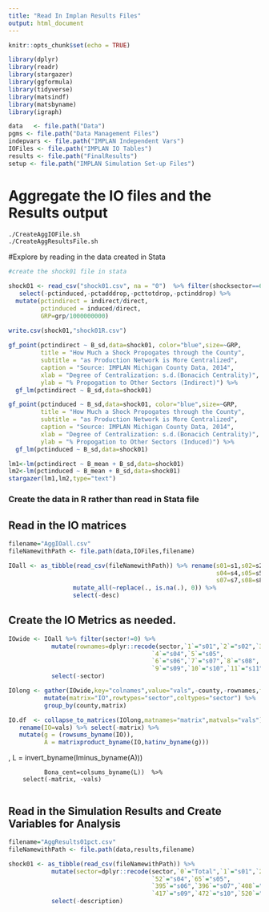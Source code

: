 ```yaml
---
title: "Read In Implan Results Files"
output: html_document
---
```


```r

knitr::opts_chunk$set(echo = TRUE)

library(dplyr)
library(readr)
library(stargazer)
library(ggformula)
library(tidyverse)
library(matsindf)
library(matsbyname)
library(igraph)

data   <- file.path("Data")
pgms <- file.path("Data Management Files")
indepvars <- file.path("IMPLAN Independent Vars")
IOFiles <- file.path("IMPLAN IO Tables")
results <- file.path("FinalResults")
setup <- file.path("IMPLAN Simulation Set-up Files")

```

# Aggregate the IO files and the Results output
```bash
./CreateAggIOFile.sh
./CreateAggResultsFile.sh
```

#Explore by reading in the data created in Stata
```r
#create the shock01 file in stata

shock01 <- read_csv("shock01.csv", na = "0")  %>% filter(shocksector==6) %>%
   select(-pctinduced,-pctadddrop,-pcttotdrop,-pctinddrop) %>%
  mutate(pctindirect = indirect/direct,
         pctinduced = induced/direct,
         GRP=grp/1000000000) 
 
write.csv(shock01,"shock01R.csv")

gf_point(pctindirect ~ B_sd,data=shock01, color="blue",size=~GRP,
         title = "How Much a Shock Propogates through the County",
         subtitle = "as Production Network is More Centralized",
         caption = "Source: IMPLAN Michigan County Data, 2014",
         xlab = "Degree of Centralization: s.d.(Bonacich Centrality)",
         ylab = "% Propogation to Other Sectors (Indirect)") %>%
  gf_lm(pctindirect ~ B_sd,data=shock01) 

gf_point(pctinduced ~ B_sd,data=shock01, color="blue",size=~GRP,
         title = "How Much a Shock Propogates through the County",
         subtitle = "as Production Network is More Centralized",
         caption = "Source: IMPLAN Michigan County Data, 2014",
         xlab = "Degree of Centralization: s.d.(Bonacich Centrality)",
         ylab = "% Propogation to Other Sectors (Induced)") %>%
  gf_lm(pctinduced ~ B_sd,data=shock01) 

lm1<-lm(pctindirect ~ B_mean + B_sd,data=shock01) 
lm2<-lm(pctinduced ~ B_mean + B_sd,data=shock01) 
stargazer(lm1,lm2,type="text")

```

#########################################################################
### Create the data in R rather than read in Stata file
## Read in the IO matrices 
```r
filename="AggIOall.csv"
fileNamewithPath <- file.path(data,IOFiles,filename)

IOall <- as_tibble(read_csv(fileNamewithPath)) %>% rename(s01=s1,s02=s2,s03=s3,
                                                          s04=s4,s05=s5,s06=s6,
                                                          s07=s7,s08=s8,s09=s9) %>%
                  mutate_all(~replace(., is.na(.), 0)) %>% 
                  select(-desc)   

```

## Create the IO Metrics as needed.
```r

IOwide <- IOall %>% filter(sector!=0) %>%
            mutate(rownames=dplyr::recode(sector,`1`="s01",`2`="s02",`3`="s03",
                                        `4`="s04",`5`="s05",
                                        `6`="s06",`7`="s07",`8`="s08",
                                        `9`="s09",`10`="s10",`11`="s11")) %>%
            select(-sector)

IOlong <- gather(IOwide,key="colnames",value="vals",-county,-rownames,factor_key = TRUE) %>%
          mutate(matrix="IO",rowtypes="sector",coltypes="sector") %>%
          group_by(county,matrix)

IO.df  <- collapse_to_matrices(IOlong,matnames="matrix",matvals="vals") %>%
   rename(IO=vals) %>% select(-matrix) %>%
   mutate(g = (rowsums_byname(IO)),
          A = matrixproduct_byname(IO,hatinv_byname(g)))
```
,
          L = invert_byname(Iminus_byname(A)))
```
          Bona_cent=colsums_byname(L))  %>%
    select(-matrix, -vals)


```

## Read in the Simulation Results and Create Variables for Analysis
```r

filename="AggResults01pct.csv"
fileNamewithPath <- file.path(data,results,filename)

shock01 <- as_tibble(read_csv(fileNamewithPath)) %>%
            mutate(sector=dplyr::recode(sector,`0`="Total",`1`="s01",`20`="s02",`41`="s03",
                                        `52`="s04",`65`="s05",
                                        `395`="s06",`396`="s07",`408`="s08",
                                        `417`="s09",`472`="s10",`520`="s11")) %>%
            select(-description)

```
